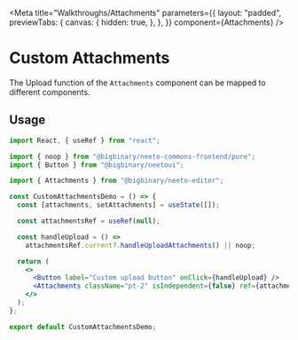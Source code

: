 
<Meta
  title="Walkthroughs/Attachments"
  parameters={{
    layout: "padded",
    previewTabs: {
      canvas: {
        hidden: true,
      },
    },
  }}
  component={Attachments}
/>



# Custom Attachments

The Upload function of the `Attachments` component can be mapped to different components.

<Canvas>
  <Story name="With Custom Upload Button">
    <CustomAttachmentsDemo/>
  </Story>
</Canvas>

## Usage

```jsx
import React, { useRef } from "react";

import { noop } from "@bigbinary/neeto-commons-frontend/pure";
import { Button } from "@bigbinary/neetoui";

import { Attachments } from "@bigbinary/neeto-editor";

const CustomAttachmentsDemo = () => {
  const [attachments, setAttachments] = useState([]);

  const attachmentsRef = useRef(null);

  const handleUpload = () =>
    attachmentsRef.current?.handleUploadAttachments() || noop;

  return (
    <>
      <Button label="Custom upload button" onClick={handleUpload} />
      <Attachments className="pt-2" isIndependent={false} ref={attachmentsRef} attachments={attachments} onChange={setAttachments}/>
    </>
  );
};

export default CustomAttachmentsDemo;

```
